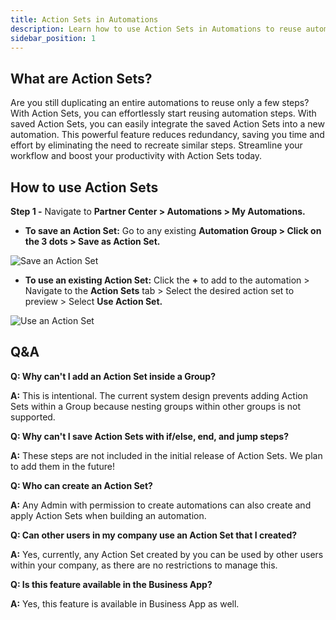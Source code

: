 ```yaml
---
title: Action Sets in Automations
description: Learn how to use Action Sets in Automations to reuse automation steps and increase efficiency.
sidebar_position: 1
---
```


## What are Action Sets?

Are you still duplicating an entire automations to reuse only a few steps? With Action Sets, you can effortlessly start reusing automation steps. With saved Action Sets, you can easily integrate the saved Action Sets into a new automation. This powerful feature reduces redundancy, saving you time and effort by eliminating the need to recreate similar steps. Streamline your workflow and boost your productivity with Action Sets today.

## How to use Action Sets

**Step 1 -** Navigate to **Partner Center > Automations > My Automations.**

- **To save an Action Set:** Go to any existing **Automation Group > Click on the 3 dots > Save as Action Set.**

![Save an Action Set](./img/automations/my-automations/action-set-save.jpg)

- **To use an existing Action Set:** Click the **+** to add to the automation > Navigate to the **Action Sets** tab > Select the desired action set to preview > Select **Use Action Set.**

![Use an Action Set](./img/automations/my-automations/action-set-use.jpg)

## Q&A

**Q: Why can't I add an Action Set inside a Group?**

**A:** This is intentional. The current system design prevents adding Action Sets within a Group because nesting groups within other groups is not supported.

**Q: Why can't I save Action Sets with if/else, end, and jump steps?**

**A:** These steps are not included in the initial release of Action Sets. We plan to add them in the future!

**Q: Who can create an Action Set?**

**A:** Any Admin with permission to create automations can also create and apply Action Sets when building an automation.

**Q: Can other users in my company use an Action Set that I created?**

**A:** Yes, currently, any Action Set created by you can be used by other users within your company, as there are no restrictions to manage this.

**Q: Is this feature available in the Business App?**

**A:** Yes, this feature is available in Business App as well.
